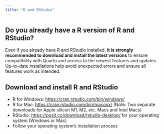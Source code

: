 ```yaml
---
title: "R and RStudio"
---
```


::: {.callout-important collapse="false"}

## Do you already have a R version of R and RStudio?

Even if you already have R and RStudio installed, **it is strongly recommended to download and install the latest versions** to ensure compatibility with Quarto and access to the newest features and updates.  Up-to-date installations help avoid unexpected errors and ensure all features work as intended.

:::

## Download and install R and RStudio

- R for Windows: <https://cran.rstudio.com/bin/windows/>
- R for Mac: <https://cran.rstudio.com/bin/macosx/> ([Note]{.highlight-yellow}: Two separate downloads for Apple silicon M1, M2, etc. Macs and Intel Macs)
- RStudio: <https://posit.co/download/rstudio-desktop/> for your operating system (Windows or Mac)
- Follow your operating system’s installation process
